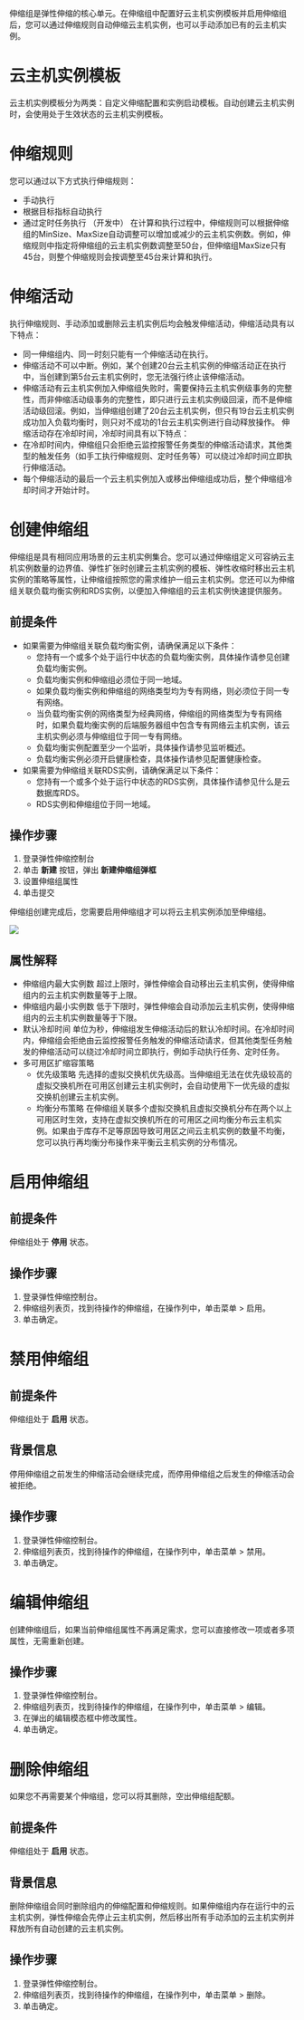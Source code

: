 伸缩组是弹性伸缩的核心单元。在伸缩组中配置好云主机实例模板并启用伸缩组后，您可以通过伸缩规则自动伸缩云主机实例，也可以手动添加已有的云主机实例。

# 云主机实例模板
云主机实例模板分为两类：自定义伸缩配置和实例启动模板。自动创建云主机实例时，会使用处于生效状态的云主机实例模板。

# 伸缩规则
您可以通过以下方式执行伸缩规则：
* 手动执行
* 根据目标指标自动执行
* 通过定时任务执行 （开发中）
在计算和执行过程中，伸缩规则可以根据伸缩组的MinSize、MaxSize自动调整可以增加或减少的云主机实例数。例如，伸缩规则中指定将伸缩组的云主机实例数调整至50台，但伸缩组MaxSize只有45台，则整个伸缩规则会按调整至45台来计算和执行。

# 伸缩活动
执行伸缩规则、手动添加或删除云主机实例后均会触发伸缩活动，伸缩活动具有以下特点：
* 同一伸缩组内、同一时刻只能有一个伸缩活动在执行。
* 伸缩活动不可以中断。例如，某个创建20台云主机实例的伸缩活动正在执行中，当创建到第5台云主机实例时，您无法强行终止该伸缩活动。
* 伸缩活动有云主机实例加入伸缩组失败时，需要保持云主机实例级事务的完整性，而非伸缩活动级事务的完整性，即只进行云主机实例级回滚，而不是伸缩活动级回滚。例如，当伸缩组创建了20台云主机实例，但只有19台云主机实例成功加入负载均衡时，则只对不成功的1台云主机实例进行自动释放操作。
伸缩活动存在冷却时间，冷却时间具有以下特点：
* 在冷却时间内，伸缩组只会拒绝云监控报警任务类型的伸缩活动请求，其他类型的触发任务（如手工执行伸缩规则、定时任务等）可以绕过冷却时间立即执行伸缩活动。
* 每个伸缩活动的最后一个云主机实例加入或移出伸缩组成功后，整个伸缩组冷却时间才开始计时。

# 创建伸缩组
伸缩组是具有相同应用场景的云主机实例集合。您可以通过伸缩组定义可容纳云主机实例数量的边界值、弹性扩张时创建云主机实例的模板、弹性收缩时移出云主机实例的策略等属性，让伸缩组按照您的需求维护一组云主机实例。您还可以为伸缩组关联负载均衡实例和RDS实例，以便加入伸缩组的云主机实例快速提供服务。


## 前提条件
* 如果需要为伸缩组关联负载均衡实例，请确保满足以下条件：
	* 您持有一个或多个处于运行中状态的负载均衡实例，具体操作请参见创建负载均衡实例。
	* 负载均衡实例和伸缩组必须位于同一地域。
	* 如果负载均衡实例和伸缩组的网络类型均为专有网络，则必须位于同一专有网络。
	* 当负载均衡实例的网络类型为经典网络，伸缩组的网络类型为专有网络时，如果负载均衡实例的后端服务器组中包含专有网络云主机实例，该云主机实例必须与伸缩组位于同一专有网络。
	* 负载均衡实例配置至少一个监听，具体操作请参见监听概述。
	* 负载均衡实例必须开启健康检查，具体操作请参见配置健康检查。
* 如果需要为伸缩组关联RDS实例，请确保满足以下条件：
	* 您持有一个或多个处于运行中状态的RDS实例，具体操作请参见什么是云数据库RDS。
	* RDS实例和伸缩组位于同一地域。


## 操作步骤
1. 登录弹性伸缩控制台
2. 单击 **新建** 按钮，弹出 **新建伸缩组弹框**
3. 设置伸缩组属性
4. 单击提交

伸缩组创建完成后，您需要启用伸缩组才可以将云主机实例添加至伸缩组。

![](https://dn-odum9helk.qbox.me/Fi8tr9rc27bdQmjFeQchLDqvv4iq)

## 属性解释
- 伸缩组内最大实例数
	超过上限时，弹性伸缩会自动移出云主机实例，使得伸缩组内的云主机实例数量等于上限。
- 伸缩组内最小实例数
	低于下限时，弹性伸缩会自动添加云主机实例，使得伸缩组内的云主机实例数量等于下限。
- 默认冷却时间
	单位为秒，伸缩组发生伸缩活动后的默认冷却时间。在冷却时间内，伸缩组会拒绝由云监控报警任务触发的伸缩活动请求，但其他类型任务触发的伸缩活动可以绕过冷却时间立即执行，例如手动执行任务、定时任务。
- 多可用区扩缩容策略
	- 优先级策略 先选择的虚拟交换机优先级高。当伸缩组无法在优先级较高的虚拟交换机所在可用区创建云主机实例时，会自动使用下一优先级的虚拟交换机创建云主机实例。
	- 均衡分布策略 在伸缩组关联多个虚拟交换机且虚拟交换机分布在两个以上可用区时生效，支持在虚拟交换机所在的可用区之间均衡分布云主机实例。如果由于库存不足等原因导致可用区之间云主机实例的数量不均衡，您可以执行再均衡分布操作来平衡云主机实例的分布情况。

# 启用伸缩组

## 前提条件
伸缩组处于 **停用** 状态。

## 操作步骤
1. 登录弹性伸缩控制台。
2. 伸缩组列表页，找到待操作的伸缩组，在操作列中，单击菜单 > 启用。
3. 单击确定。


# 禁用伸缩组

## 前提条件
伸缩组处于 **启用** 状态。

## 背景信息
停用伸缩组之前发生的伸缩活动会继续完成，而停用伸缩组之后发生的伸缩活动会被拒绝。

## 操作步骤
1. 登录弹性伸缩控制台。
2. 伸缩组列表页，找到待操作的伸缩组，在操作列中，单击菜单 > 禁用。
3. 单击确定。

# 编辑伸缩组
创建伸缩组后，如果当前伸缩组属性不再满足需求，您可以直接修改一项或者多项属性，无需重新创建。

## 操作步骤
1. 登录弹性伸缩控制台。
2. 伸缩组列表页，找到待操作的伸缩组，在操作列中，单击菜单 > 编辑。
3. 在弹出的编辑模态框中修改属性。
4. 单击确定。

# 删除伸缩组
如果您不再需要某个伸缩组，您可以将其删除，空出伸缩组配额。

## 前提条件
伸缩组处于 **启用** 状态。

## 背景信息
删除伸缩组会同时删除组内的伸缩配置和伸缩规则。如果伸缩组内存在运行中的云主机实例，弹性伸缩会先停止云主机实例，然后移出所有手动添加的云主机实例并释放所有自动创建的云主机实例。

## 操作步骤
1. 登录弹性伸缩控制台。
2. 伸缩组列表页，找到待操作的伸缩组，在操作列中，单击菜单 > 删除。
3. 单击确定。

